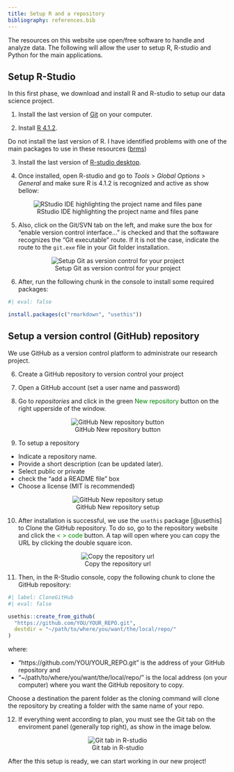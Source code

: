 ```yaml
---
title: Setup R and a repository
bibliography: references.bib
---
```


The resources on this website use open/free software to handle and analyze data. The following will allow the user to setup R, R-studio and Python for the main applications.

## Setup R-Studio

In this first phase, we download and install R and R-studio to setup our data science project.

1.  Install the last version of [Git](https://git-scm.com/downloads) on your computer.

2.  Install [R 4.1.2](https://cran.r-project.org/bin/windows/base/old/4.1.2/).

::: callout-warning
Do not install the last version of R. I have identified problems with one of the main packages to use in these resources ([brms](https://paulbuerkner.com/brms/))
:::

3.  Install the last version of [R-studio desktop](https://posit.co/download/rstudio-desktop/).

4.  Once installed, open R-studio and go to *Tools* \> *Global Options* \> *General* and make sure R is 4.1.2 is recognized and active as show bellow:

::: {style="text-align: center;font-size: 100%"}
![RStudio IDE highlighting the project name and files pane](images/R_Install.png){fig-alt="Screenshot of the RStudio IDE highlighting the General menu with R 4.1.2 active" fig-align="center"}
:::

5.  Also, click on the Git/SVN tab on the left, and make sure the box for "enable version control interface..." is checked and that the softaware recognizes the "Git executable" route. If it is not the case, indicate the route to the `git.exe` file in your Git folder installation.

::: {style="text-align: center;font-size: 100%"}
![Setup Git as version control for your project](images/SetupGit.png){fig-alt="Screenshot of the R-Studio IDE showing the window to setup Git as version control system for the project" fig-align="center"}
:::

6. After, run the following chunk in the console to install some required packages:

```r
#| eval: false

install.packages(c("rmarkdown", "usethis"))
```


## Setup a version control (GitHub) repository 

We use GitHub as a version control platform to administrate our research project. 

6.  Create a GitHub repository to version control your project

7.  Open a GitHub account (set a user name and password)

8.  Go to *repositories* and click in the green [New repository]{style="color:green;"} button on the right upperside of the window.

::: {style="text-align: center;font-size: 100%"}
![GitHub New repository button](images/NewRepositoryButton.png){fig-alt="Screenshot of the GitHub website showing the location of the New repository button" fig-align="center"}
:::

9.  To setup a repository

-   Indicate a repository name.
-   Provide a short description (can be updated later).
-   Select public or private
-   check the "add a README file" box
-   Choose a license (MIT is recommended)

::: {style="text-align: center;font-size: 100%"}
![GitHub New repository setup](images/NewRepositorySet.png){fig-alt="Screenshot of the GitHub website showing the fields to setup the github account" fig-align="center"}
:::

10. After installation is successful, we use the `usethis` package [@usethis] to Clone the GitHub repository. To do so, go to the repository website and click the [\< \> code]{style="color:green;"} button. A tap will open where you can copy the URL by clicking the double square icon.

::: {style="text-align: center;font-size: 100%"}
![Copy the repository url](images/CopyRepourl.png){fig-alt="Screenshot of the GitHub website showing the fields to copy the repository url" fig-align="center"}
:::

11. Then, in the R-Studio console, copy the following chunk to clone the GitHub repository:

```r
#| label: CloneGitHub 
#| eval: false

usethis::create_from_github(
  "https://github.com/YOU/YOUR_REPO.git",
  destdir = "~/path/to/where/you/want/the/local/repo/"
)
```

where:

-   "https://github.com/YOU/YOUR_REPO.git" is the address of your GitHub repository and
-   "\~/path/to/where/you/want/the/local/repo/" is the local address (on your computer) where you want the GitHub repository to copy.

::: callout-warning
Choose a destination the parent folder as the cloning command will clone the repository by creating a folder with the same name of your repo.
:::

12. If everything went according to plan, you must see the Git tab on the enviroment panel (generally top right), as show in the image below.

::: {style="text-align: center;font-size: 100%"}
![Git tab in R-studio](images/GitTab.png){fig-alt="Screenshot of the R-studio IDE showing the Git tab activated after a repository is active" fig-align="center"}
:::

After the this setup is ready, we can start working in our new project!

